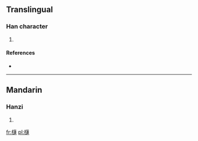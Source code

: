 ==Translingual==

===Han character===
{{Han char|rn=75|rad=木|as=15|sn=19|four=|canj=木卜廿十 (DYTJ), XX木卜廿 (XXDYT)}}

# {{defn|Han|sort=木15}}

====References====
* {{Han ref|kx=0561.111|dkj=15841|hdz=21299.031|uh=6AE3|ud=27363}}

----

==Mandarin==

===Hanzi===
{{cmn-hanzi|pin=[[lián]] ([[lian2]])|wg=lien<sup>2</sup>}}

# {{defn|lang=cmn|sort=木15}}

[[fr:櫣]]
[[pl:櫣]]